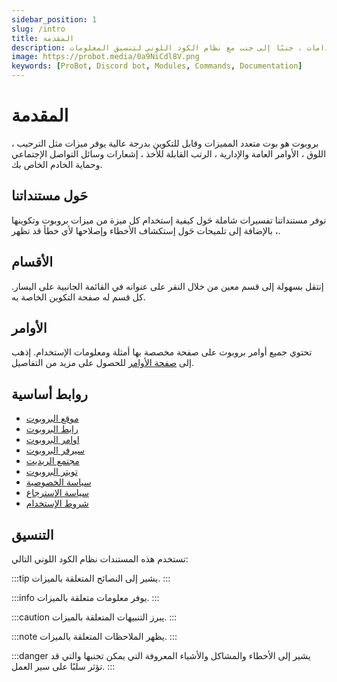 ```yaml
---
sidebar_position: 1
slug: /intro
title: المقدمة
description: هذا هو قسم المقدمة في مستندات بروبوت.  يوفر نظرة عامة على ميزات البوت ومنها الأساسيات مثل الأوامر والإستخدامات ، جنبًا إلى جنب مع نظام الكود اللوني لتنسيق المعلومات.
image: https://probot.media/0a9NiCdl8V.png
keywords: [ProBot, Discord bot, Modules, Commands, Documentation] 
---
```


# المقدمة 

بروبوت هو بوت متعدد المميزات وقابل للتكوين بدرجة عالية يوفر ميزات مثل الترحيب ، اللوق ، الأوامر العامة والإدارية ، الرتب القابلة للأخذ ، إشعارات وسائل التواصل الإجتماعي وحماية الخادم الخاص بك.

## حَول مستنداتنا

توفر مستنداتنا تفسيرات شاملة حَول كيفية إستخدام كل ميزة من ميزات بروبوت وتكوينها ، بالإضافة إلى تلميحات حَول إستكشاف الأخطاء وإصلاحها لأي خطأ قد تظهر.

## الأقسام

إنتقل بسهولة إلى قسم معين من خلال النقر على عنوانه في القائمة الجانبية على اليسار. كل قسم له صفحة التكوين الخاصة به.

## الأوامر 

تحتوي جميع أوامر بروبوت على صفحة مخصصة بها أمثلة ومعلومات الإستخدام.  إذهب إلى [صفحة الأوامر](https://probot.io/commands) للحصول على مزيد من التفاصيل.

## روابط أساسية

- [موقع البروبوت](https://probot.io/)
- [رابط البروبوت](https://probot.io/invite)
- [اوامر البروبوت](https://probot.io/commands)
- [سيرفر البروبوت](https://discord.gg/probot)
- [مجتمع الريديت](https://www.reddit.com/r/probot)
- [تويتر البروبوت](https://twitter.com/tryProBot)
- [سياسة الخصوصية](https://probot.io/privacy-policy)
- [سياسة الإسترجاع](https://probot.io/refund-policy)
- [شروط الإستخدام](https://probot.io/terms-of-use)

## التنسيق

تستخدم هذه المستندات نظام الكود اللوني التالي:

:::tip
يشير إلى النصائح المتعلقة بالميزات.
:::

:::info
يوفر معلومات متعلقة بالميزات.
:::

:::caution
يبرز التنبيهات المتعلقة بالميزات.
:::

:::note
يظهر الملاحظات المتعلقة بالميزات.
:::

:::danger
يشير إلى الأخطاء والمشاكل والأشياء المعروفة التي يمكن تجنبها والتي قد تؤثر سلبًا على سير العمل.
:::
